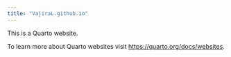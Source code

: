 ```yaml
---
title: "VajiraL.github.io"
---
```


This is a Quarto website.

To learn more about Quarto websites visit <https://quarto.org/docs/websites>.
